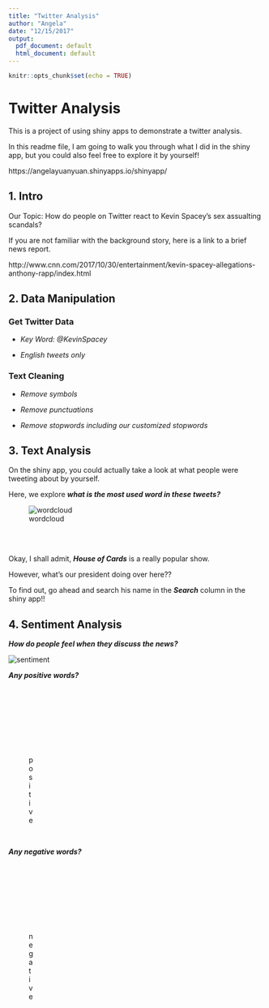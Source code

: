 ```yaml
---
title: "Twitter Analysis"
author: "Angela"
date: "12/15/2017"
output:
  pdf_document: default
  html_document: default
---
```


```r
knitr::opts_chunk$set(echo = TRUE)
```

# Twitter Analysis
This is a project of using shiny apps to demonstrate a twitter analysis.

In this readme file, I am going to walk you through what I did in the shiny app, but you could also feel free to explore it by yourself!

https://angelayuanyuan.shinyapps.io/shinyapp/

## 1. Intro

Our Topic: How do people on Twitter react to Kevin Spacey's sex assualting scandals?

If you are not familiar with the background story, here is a link to a brief news report.

http://www.cnn.com/2017/10/30/entertainment/kevin-spacey-allegations-anthony-rapp/index.html

## 2. Data Manipulation

### Get Twitter Data

- *Key Word: @KevinSpacey*

- *English tweets only*


### Text Cleaning

- *Remove symbols*

- *Remove punctuations*

- *Remove stopwords including our customized stopwords* 


## 3. Text Analysis

On the shiny app, you could actually take a look at what people were tweeting about by yourself.

Here, we explore ***what is the most used word in these tweets?***
<br>

![wordcloud](wordcloud.1.png)

<br>
<br>

Okay, I shall admit, ***House of Cards*** is a really popular show.

However, what's our president doing over here??

To find out, go ahead and search his name in the ***Search*** column in the shiny app!!


## 4. Sentiment Analysis

***How do people feel when they discuss the news?***

![sentiment](sentiment.png)
<br>

***Any positive words?***

<div style="width:50px; height=50px">
![positive](p.png)
</div>


<br>

***Any negative words?***

<div style="width:50px; height=50px">
![negative](n.png)
</div>

